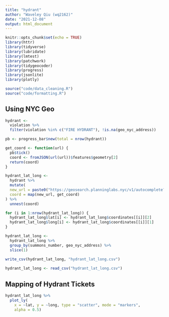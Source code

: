 ```yaml
---
title: "hydrant"
author: "Waveley Qiu (wq2162)"
date: "2021-12-08"
output: html_document
---
```


```r
knitr::opts_chunk$set(echo = TRUE)
library(httr)
library(tidyverse)
library(lubridate)
library(lmtest)
library(patchwork)
library(tidygeocoder)
library(progress)
library(jsonlite)
library(plotly)

source("code/data_cleaning.R")
source("code/formatting.R")
```

## Using NYC Geo

```r
hydrant <- 
  violation %>% 
  filter(violation %in% c("FIRE HYDRANT"), !is.na(geo_nyc_address))

pb <- progress_bar$new(total = nrow(hydrant))

get_coord <- function(url) {
  pb$tick()
  coord <- fromJSON(url(url))$features$geometry[2]
  return(coord)
}

hydrant_lat_long <- 
  hydrant %>%
  mutate(
  new_url = paste0("https://geosearch.planninglabs.nyc/v1/autocomplete?text=", geo_nyc_address, "&size=50"),
  coord = map(new_url, get_coord)
) %>%
  unnest(coord)

for (i in 1:nrow(hydrant_lat_long)) {
  hydrant_lat_long$lat[i] <- hydrant_lat_long$coordinates[[i]][2]
  hydrant_lat_long$long[i] <- hydrant_lat_long$coordinates[[i]][1]
}

hydrant_lat_long <-
  hydrant_lat_long %>%
  group_by(summons_number, geo_nyc_address) %>%
  slice(1)
  
write_csv(hydrant_lat_long, "hydrant_lat_long.csv")
```

```r
hydrant_lat_long <- read_csv("hydrant_lat_long.csv")
```

## Mapping of Hydrant Tickets

```r
hydrant_lat_long %>%
  plot_ly(
    x = ~lat, y = ~long, type = "scatter", mode = "markers",
    alpha = 0.5)
```
































